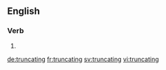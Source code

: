 
==English==

===Verb===
{{head|en}}

# {{present participle of|truncate|lang=en}}

[[de:truncating]]
[[fr:truncating]]
[[sv:truncating]]
[[vi:truncating]]